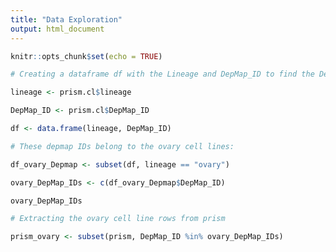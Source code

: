 ```yaml
---
title: "Data Exploration"
output: html_document
---
```


```r
knitr::opts_chunk$set(echo = TRUE)
```

```r

# Creating a dataframe df with the Lineage and DepMap_ID to find the DepMap IDs of the ovary cell lines

lineage <- prism.cl$lineage

DepMap_ID <- prism.cl$DepMap_ID

df <- data.frame(lineage, DepMap_ID)

# These depmap IDs belong to the ovary cell lines:

df_ovary_Depmap <- subset(df, lineage == "ovary")

ovary_DepMap_IDs <- c(df_ovary_Depmap$DepMap_ID)

ovary_DepMap_IDs

# Extracting the ovary cell line rows from prism

prism_ovary <- subset(prism, DepMap_ID %in% ovary_DepMap_IDs)


```

